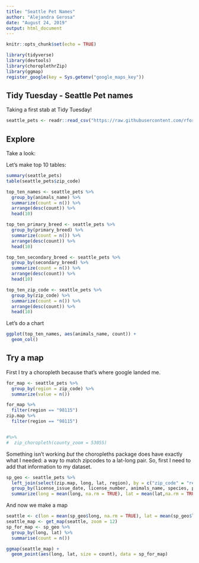 ```yaml
---
title: "Seattle Pet Names"
author: "Alejandra Gerosa"
date: "August 24, 2019"
output: html_document
---
```


```r
knitr::opts_chunk$set(echo = TRUE)

library(tidyverse)
library(devtools)
library(choroplethrZip)
library(ggmap)
register_google(key = Sys.getenv("google_maps_key"))
```

## Tidy Tuesday - Seattle Pet names

Taking a first stab at Tidy Tuesday!

```r
seattle_pets <- readr::read_csv("https://raw.githubusercontent.com/rfordatascience/tidytuesday/master/data/2019/2019-03-26/seattle_pets.csv")

```

## Explore
Take a look:

Let's make top 10 tables:

```r
summary(seattle_pets)
table(seattle_pets$zip_code)

top_ten_names <- seattle_pets %>%
  group_by(animals_name) %>%
  summarize(count = n()) %>%
  arrange(desc(count)) %>%
  head(10)

top_ten_primary_breed <- seattle_pets %>%
  group_by(primary_breed) %>%
  summarize(count = n()) %>%
  arrange(desc(count)) %>%
  head(10)

top_ten_secondary_breed <- seattle_pets %>%
  group_by(secondary_breed) %>%
  summarize(count = n()) %>%
  arrange(desc(count)) %>%
  head(10)

top_ten_zip_code <- seattle_pets %>%
  group_by(zip_code) %>%
  summarize(count = n()) %>%
  arrange(desc(count)) %>%
  head(10)

```

Let's do a chart

```r

ggplot(top_ten_names, aes(animals_name, count)) +
  geom_col()


```

## Try a map

First I try a choropleth because that's where google landed me. 

```r
for_map <- seattle_pets %>%
  group_by(region = zip_code) %>%
  summarize(value = n())

for_map %>% 
  filter(region == "98115") 
zip.map %>%
  filter(region == "98115")


#%>% 
#  zip_choropleth(county_zoom = 53055)


```

Something isn't working *but* the choropleths package does have exactly what I needed: a way to match zipcodes to a lat-long pair. So, first I need to add that information to my dataset.

```r
sp_geo <- seattle_pets %>% 
  left_join(select(zip.map, long, lat, region), by = c("zip_code" = "region")) %>%
  group_by(license_issue_date, license_number, animals_name, species, primary_breed, secondary_breed, zip_code) %>% 
  summarize(long = mean(long, na.rm = TRUE), lat = mean(lat,na.rm = TRUE))

```
And now we make a map

```r
seattle <- c(lon = mean(sp_geo$long, na.rm = TRUE), lat = mean(sp_geo$lat, na.rm = TRUE))
seattle_map <- get_map(seattle, zoom = 12)
sp_for_map <- sp_geo %>%
  group_by(long, lat) %>% 
  summarise(count = n())

ggmap(seattle_map) +
  geom_point(aes(long, lat, size = count), data = sp_for_map)

```